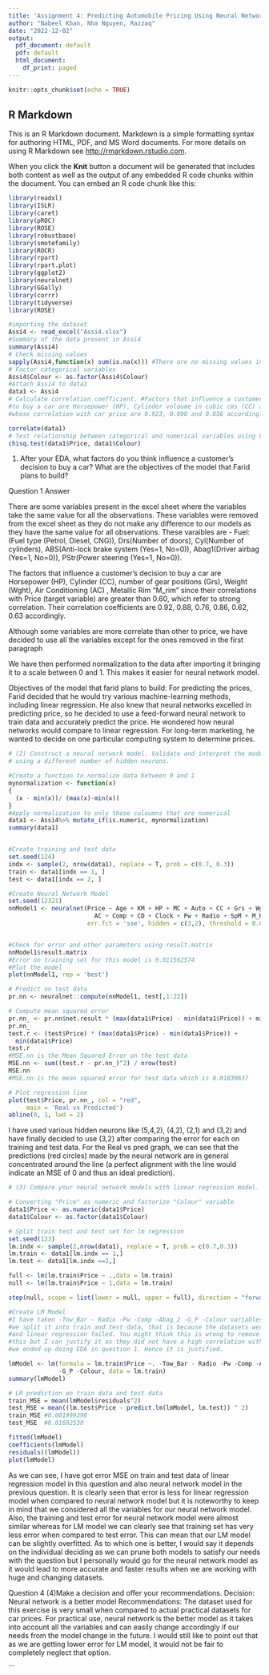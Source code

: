 ```yaml
---
title: 'Assignment 4: Predicting Automobile Pricing Using Neural Networks'
author: "Nabeel Khan, Nha Nguyen, Razzaq"
date: "2022-12-02"
output:
  pdf_document: default
  pdf: default
  html_document:
    df_print: paged
---
```


```r
knitr::opts_chunk$set(echo = TRUE)
```

## R Markdown

This is an R Markdown document. Markdown is a simple formatting syntax for authoring HTML, PDF, and MS Word documents. For more details on using R Markdown see <http://rmarkdown.rstudio.com>.

When you click the **Knit** button a document will be generated that includes both content as well as the output of any embedded R code chunks within the document. You can embed an R code chunk like this:
```r
library(readxl)
library(ISLR)
library(caret)
library(pROC)
library(ROSE)
library(robustbase)
library(smotefamily)
library(ROCR)
library(rpart)
library(rpart.plot)
library(ggplot2)
library(neuralnet)
library(GGally)
library(corrr)
library(tidyverse)
library(ROSE)

#importing the dataset
Assi4 <- read_excel("Assi4.xlsx")
#Summary of the data present in Assi4
summary(Assi4)
# Check missing values
sapply(Assi4,function(x) sum(is.na(x))) #There are no missing values in all columns.
# Factor categorical variables
Assi4$Colour <- as.factor(Assi4$Colour)
#Attach Assi4 to data1
data1 <- Assi4
# Calculate correlation coefficient. #Factors that influence a customer's decision
#to buy a car are Horsepower (HP), Cylinder voloume in cubic cms (CC) and Weight (Wght) 
#whose correlation with car price are 0.923, 0.890 and 0.856 accordingly.

correlate(data1)
# Test relationship between categorical and numerical variables using Chi-squared test
chisq.test(data1$Price, data1$Colour)

```

(1) After your EDA, what factors do you think influence a customer’s decision to buy a car? What are the objectives of the model that Farid plans to build?

Question 1 Answer

There are some variables present in the excel sheet where the variables take the same value for all the observations. These variables were removed from the excel sheet as they do not make any difference to our models as they have the same value for all observations. These varaibles are - Fuel: (Fuel type (Petrol, Diesel, CNG)), Drs(Number of doors), Cyl(Number of cylinders), ABS(Anti-lock brake system (Yes=1, No=0)), Abag1(Driver airbag (Yes=1, No=0)), PStr(Power steering (Yes=1, No=0)). 

The factors that influence a customer’s decision to buy a car are Horsepower (HP), Cylinder (CC), number of gear positions (Grs), Weight (Wght), Air Conditioning (AC) , Metallic Rim "M_rim" since their correlations with Price (target variable) are greater than 0.60, which refer to strong correlation. Their correlation coefficients are 0.92, 0.88, 0.76, 0.86, 0.62, 0.63 accordingly.

Although some variables are more correlate than other to price, we have decided to use all the variables except for the ones removed in the first paragraph

We have then performed normalization to the data after importing it bringing it to a scale between 0 and 1. This makes it easier for neural network model.

Objectives of the model that farid plans to build: For predicting the prices, Farid decided that he would try various machine-learning methods, including linear regression. He also knew that neural networks excelled in predicting price, so he decided to use a feed-forward neural network to train data and accurately predict the price. He wondered how neural networks would compare to linear regression. For long-term marketing, he wanted to decide on one particular computing system to determine prices. 

``` r
# (2) Construct a neural network model. Validate and interpret the model 
# using a different number of hidden neurons.

#Create a function to normalize data between 0 and 1
mynormalization <- function(x)
{
  (x - min(x))/ (max(x)-min(x))
}
#Apply normalization to only those coloumns that are numerical
data1 <- Assi4%>% mutate_if(is.numeric, mynormalization)
summary(data1)


#Create training and test data
set.seed(124)
indx <- sample(2, nrow(data1), replace = T, prob = c(0.7, 0.3))
train <- data1[indx == 1, ]
test <- data1[indx == 2, ]

#Create Neural Network Model
set.seed(12321)
nnModel1 <- neuralnet(Price ~ Age + KM + HP + MC + Auto + CC + Grs + Wght + G_P + Mfr_G + Abag_2 + 
                        AC + Comp + CD + Clock + Pw + Radio + SpM + M_Rim + Tow_Bar, data = train,
                      err.fct = 'sse', hidden = c(3,2), threshold = 0.01, linear.output = T)


#Check for error and other parameters using result.matrix
nnModel1$result.matrix
#Error on training set for this model is 0.011562574
#Plot the model
plot(nnModel1, rep = 'best')

# Predict on test data
pr.nn <- neuralnet::compute(nnModel1, test[,1:22])

# Compute mean squared error
pr.nn_ <- pr.nn$net.result * (max(data1$Price) - min(data1$Price)) + min(data1$Price)
pr.nn_
test.r <- (test$Price) * (max(data1$Price) - min(data1$Price)) +
  min(data1$Price)
test.r
#MSE.nn is the Mean Squared Error on the test data
MSE.nn <- sum((test.r - pr.nn_)^2) / nrow(test)
MSE.nn
#MSE.nn is the mean squared error for test data which is 0.01830637 

# Plot regression line
plot(test$Price, pr.nn_, col = "red",
     main = 'Real vs Predicted')
abline(0, 1, lwd = 2)

```
I have used various hidden neurons like (5,4,2), (4,2), (2,1) and (3,2) and have finally decided to use (3,2) after comparing the error for each on training and test data. For the Real vs pred graph, we can see that the predictions (red circles) made by the neural network are in general concentrated around the line (a perfect alignment with the line would indicate an MSE of 0 and thus an ideal prediction).
``` r
# (3) Compare your neural network models with linear regression model. Which one is better?

# Converting "Price" as numeric and factorize "Colour" variable
data1$Price <- as.numeric(data1$Price)
data1$Colour <- as.factor(data1$Colour)

# Split train test and test set for lm regression
set.seed(123)
lm.indx <- sample(2,nrow(data1), replace = T, prob = c(0.7,0.3))
lm.train <- data1[lm.indx == 1,]
lm.test <- data1[lm.indx ==2,]

full <- lm(lm.train$Price ~ .,data = lm.train)
null <- lm(lm.train$Price ~ 1,data = lm.train)

step(null, scope = list(lower = null, upper = full), direction = "forward", trace = 0)

#Create LM Model
#I have taken -Tow_Bar - Radio -Pw -Comp -Abag_2 -G_P -Colour variables out as when 
#we split it into train and test data, that is because the datasets were imbalanced 
#and linear regression failed. You might think this is wrong to remove variables like 
#this but I can justify it as they did not have a high correlation with 'price' when 
#we ended up doing EDA in question 1. Hence it is justified.

lmModel <- lm(formula = lm.train$Price ~. -Tow_Bar - Radio -Pw -Comp -Abag_2 
              -G_P -Colour, data = lm.train)
summary(lmModel)

# LR prediction on train data and test data
train_MSE = mean(lmModel$residuals^2)
test_MSE = mean((lm.test$Price - predict.lm(lmModel, lm.test)) ^ 2)
train_MSE #0.001999398
test_MSE  #0.01692538

fitted(lmModel)
coefficients(lmModel)
residuals((lmModel))
plot(lmModel)


```
As we can see, I have got error MSE on train and test data of linear regression model in this question and also neural network model in the previous question. It is clearly seen that error is less for linear regression model when compared to neural network model but it is noteworthy to keep in mind that we considered all the variables for our neural network model. Also, the training and test error for neural network model were almost similar whereas for LM model we can clearly see that training set has very less error when compared to test error. This can mean that our LM model can be slightly overfitted. As to which one is better, I would say it depends on the individual deciding as we can prune both models to satisfy our needs with the question but I personally would go for the neural network model as it would lead to more accurate and faster results when we are working with huge and changing datasets.

Question 4
(4)Make a decision and offer your recommendations.
Decision: Neural network is a better model 
Recommendations: The dataset used for this exercise is very small when compared to actual practical datasets for car prices. For practical use, neural network is the better model as it takes into account all the variables and can easily change accordingly if our needs from the model change in the future. I would still like to point out that as we are getting lower error for LM model, it would not be fair to completely neglect that option.

```
